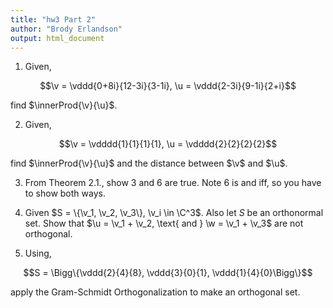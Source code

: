 ---
title: "hw3 Part 2"
author: "Brody Erlandson"
output: html_document
---

\include{mathCommands}

1. Given,

$$\v = \vddd{0+8i}{12-3i}{3-1i}, \u = \vddd{2-3i}{9-1i}{2+i}$$

find $\innerProd{\v}{\u}$.

2. Given,

$$\v = \vdddd{1}{1}{1}{1}, \u = \vdddd{2}{2}{2}{2}$$

find $\innerProd{\v}{\u}$ and the distance between $\v$ and $\u$.

3. From Theorem 2.1., show 3 and 6 are true. Note 6 is and iff, so you have to show both ways.

4. Given $S = \{\v_1, \v_2, \v_3\}, \v_i \in \C^3$. Also let $S$ be an orthonormal set. Show that $\u = \v_1 + \v_2, \text{ and } \w = \v_1 + \v_3$ are not orthogonal.

5. Using,

$$S = \Bigg\{\vddd{2}{4}{8}, \vddd{3}{0}{1}, \vddd{1}{4}{0}\Bigg\}$$

apply the Gram-Schmidt Orthogonalization to make an orthogonal set.

